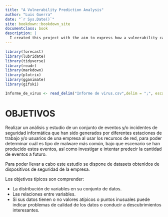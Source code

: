```yaml
--- 
title: "A Vulnerability Prediction Analysis"
author: "Luis Guerra"
date: "`r Sys.Date()`"
site: bookdown::bookdown_site
documentclass: book
description: |
  I created this project with the aim to express how a vulnerability can be interpreted using a graphical representation based on a information sample dataset caught from antivirus public database.
---
```


```r
library(forecast)
library(lubridate)
library(tidyverse)
library(readr)
library(markdown)
library(plotrix)
library(gganimate)
library(gifski)

Informe_de_virus <- read_delim("Informe de virus.csv",delim = ";", escape_double = FALSE, trim_ws = TRUE)
```

# OBJETIVOS

Realizar un análisis y estudio de un conjunto de eventos y/o incidentes de seguridad informática que han sido generados por diferentes estaciones de trabajo y/o usuarios de una empresa al usar los recursos de red, para poder determinar cuál es tipo de malware más común, bajo que escenario se han producido estos eventos, así como investigar e intentar predecir la cantidad de eventos a futuro.

Para poder llevar a cabo este estudio se dispone de datasets obtenidos de dispositivos de seguridad de la empresa.

Los objetivos típicos son comprender:

*	La distribución de variables en su conjunto de datos. 
*	Las relaciones entre variables.
*	Si sus datos tienen o no valores atípicos o puntos inusuales puede indicar problemas de calidad de los datos o conducir a descubrimientos interesantes.

